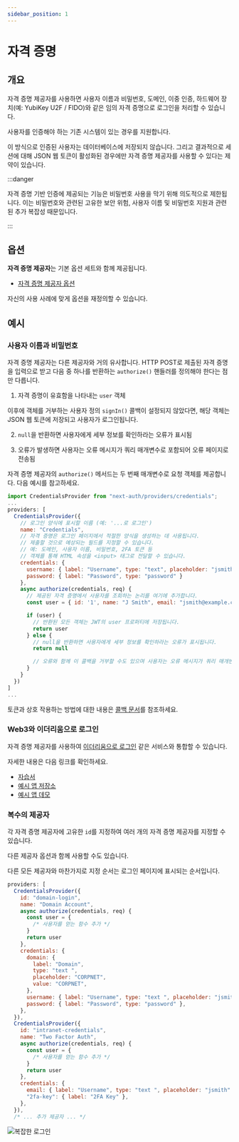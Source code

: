 ```yaml
---
sidebar_position: 1
---
```



# 자격 증명

## 개요

자격 증명 제공자를 사용하면 사용자 이름과 비밀번호, 도메인, 이중 인증, 하드웨어 장치(예: YubiKey U2F / FIDO)와 같은 임의 자격 증명으로 로그인을 처리할 수 있습니다.

사용자를 인증해야 하는 기존 시스템이 있는 경우를 지원합니다.

이 방식으로 인증된 사용자는 데이터베이스에 저장되지 않습니다. 그리고 결과적으로 세션에 대해 JSON 웹 토큰이 활성화된 경우에만 자격 증명 제공자를 사용할 수 있다는 제약이 있습니다.

:::danger

자격 증명 기반 인증에 제공되는 기능은 비밀번호 사용을 막기 위해 의도적으로 제한됩니다. 이는 비밀번호와 관련된 고유한 보안 위험, 사용자 이름 및 비밀번호 지원과 관련된 추가 복잡성 때문입니다.

:::

## 옵션

**자격 증명 제공자**는 기본 옵션 세트와 함께 제공됩니다.

- [자격 증명 제공자 옵션](https://github.com/nextauthjs/next-auth/blob/main/packages/next-auth/src/providers/credentials.ts)

자신의 사용 사례에 맞게 옵션을 재정의할 수 있습니다.

## 예시

### 사용자 이름과 비밀번호

자격 증명 제공자는 다른 제공자와 거의 유사합니다. HTTP POST로 제출된 자격 증명을 입력으로 받고 다음 중 하나를 반환하는 `authorize()` 핸들러를 정의해야 한다는 점만 다릅니다.

1. 자격 증명이 유효함을 나타내는 `user` 객체

이후에 객체를 거부하는 사용자 정의 `signIn()` 콜백이 설정되지 않았다면, 해당 객체는 JSON 웹 토큰에 저장되고 사용자가 로그인됩니다.

2. `null`을 반환하면 사용자에게 세부 정보를 확인하라는 오류가 표시됨

3. 오류가 발생하면 사용자는 오류 메시지가 쿼리 매개변수로 포함되어 오류 페이지로 전송됨

자격 증명 제공자의 `authorize()` 메서드는 두 번째 매개변수로 요청 객체를 제공합니다. 다음 예시를 참고하세요.

```js title="pages/api/auth/[...nextauth].js"
import CredentialsProvider from "next-auth/providers/credentials";
...
providers: [
  CredentialsProvider({
    // 로그인 양식에 표시할 이름 (예: '...로 로그인')
    name: "Credentials",
    // 자격 증명은 로그인 페이지에서 적절한 양식을 생성하는 데 사용됩니다.
    // 제출할 것으로 예상되는 필드를 지정할 수 있습니다.
    // 예: 도메인, 사용자 이름, 비밀번호, 2FA 토큰 등
    // 객체를 통해 HTML 속성을 <input> 태그로 전달할 수 있습니다.
    credentials: {
      username: { label: "Username", type: "text", placeholder: "jsmith" },
      password: { label: "Password", type: "password" }
    },
    async authorize(credentials, req) {
      // 제공된 자격 증명에서 사용자를 조회하는 논리를 여기에 추가합니다.
      const user = { id: '1', name: "J Smith", email: "jsmith@example.com" }

      if (user) {
        // 반환된 모든 객체는 JWT의 user 프로퍼티에 저장됩니다.
        return user
      } else {
        // null을 반환하면 사용자에게 세부 정보를 확인하라는 오류가 표시됩니다.
        return null

        // 오류와 함께 이 콜백을 거부할 수도 있으며 사용자는 오류 메시지가 쿼리 매개변수로 포함된 오류 페이지로 전송됩니다.
      }
    }
  })
]
...
```

토큰과 상호 작용하는 방법에 대한 내용은 [콜백 문서](https://next-auth.js.org/configuration/callbacks)를 참조하세요.

### Web3와 이더리움으로 로그인

자격 증명 제공자를 사용하여 [이더리움으로 로그인](https://login.xyz/) 같은 서비스와 통합할 수 있습니다.

자세한 내용은 다음 링크를 확인하세요.

- [자습서](https://docs.login.xyz/integrations/nextauth.js)
- [예시 앱 저장소](https://github.com/spruceid/siwe-next-auth-example)
- [예시 앱 데모](https://siwe-next-auth-example2.vercel.app/)

### 복수의 제공자

각 자격 증명 제공자에 고유한 `id`를 지정하여 여러 개의 자격 증명 제공자를 지정할 수 있습니다.

다른 제공자 옵션과 함께 사용할 수도 있습니다.

다른 모든 제공자와 마찬가지로 지정 순서는 로그인 페이지에 표시되는 순서입니다.

```js
providers: [
  CredentialsProvider({
    id: "domain-login",
    name: "Domain Account",
    async authorize(credentials, req) {
      const user = {
        /* 사용자를 얻는 함수 추가 */
      }
      return user
    },
    credentials: {
      domain: {
        label: "Domain",
        type: "text ",
        placeholder: "CORPNET",
        value: "CORPNET",
      },
      username: { label: "Username", type: "text ", placeholder: "jsmith" },
      password: { label: "Password", type: "password" },
    },
  }),
  CredentialsProvider({
    id: "intranet-credentials",
    name: "Two Factor Auth",
    async authorize(credentials, req) {
      const user = {
        /* 사용자를 얻는 함수 추가 */
      }
      return user
    },
    credentials: {
      email: { label: "Username", type: "text ", placeholder: "jsmith" },
      "2fa-key": { label: "2FA Key" },
    },
  }),
  /* ... 추가 제공자 ... */
```

<Image img={signInComplex} alt="복잡한 로그인" maxWidth="24.25rem" />
